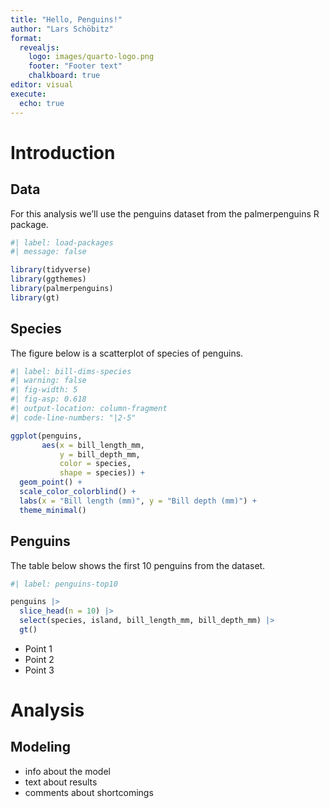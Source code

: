 ```yaml
---
title: "Hello, Penguins!"
author: "Lars Schöbitz"
format: 
  revealjs: 
    logo: images/quarto-logo.png
    footer: "Footer text"
    chalkboard: true
editor: visual
execute: 
  echo: true
---
```


# Introduction

## Data

For this analysis we'll use the penguins dataset from the palmerpenguins R package.

```r
#| label: load-packages
#| message: false

library(tidyverse)
library(ggthemes)
library(palmerpenguins)
library(gt)
```

## Species

The figure below is a scatterplot of species of penguins.

```r
#| label: bill-dims-species
#| warning: false
#| fig-width: 5
#| fig-asp: 0.618
#| output-location: column-fragment
#| code-line-numbers: "|2-5"

ggplot(penguins,
       aes(x = bill_length_mm, 
           y = bill_depth_mm,
           color = species,
           shape = species)) +
  geom_point() +
  scale_color_colorblind() +
  labs(x = "Bill length (mm)", y = "Bill depth (mm)") +
  theme_minimal()
```

## Penguins

The table below shows the first 10 penguins from the dataset.

```r
#| label: penguins-top10

penguins |>
  slice_head(n = 10) |>
  select(species, island, bill_length_mm, bill_depth_mm) |>
  gt()
```

::: notes
-   Point 1
-   Point 2
-   Point 3
:::

# Analysis

## Modeling

-   info about the model
-   text about results
-   comments about shortcomings


